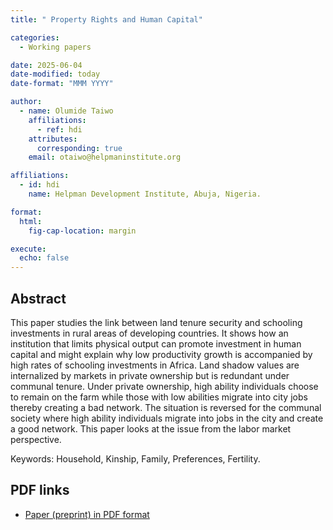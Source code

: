 ```yaml
---
title: " Property Rights and Human Capital"

categories: 
  - Working papers

date: 2025-06-04
date-modified: today
date-format: "MMM YYYY"

author:
  - name: Olumide Taiwo
    affiliations:
      - ref: hdi
    attributes:
      corresponding: true
    email: otaiwo@helpmaninstitute.org

affiliations:
  - id: hdi
    name: Helpman Development Institute, Abuja, Nigeria.

format: 
  html: 
    fig-cap-location: margin

execute:
  echo: false
---
```


## Abstract

This paper studies the link between land tenure security and schooling investments in rural areas of developing countries. It shows how an institution that limits physical output can promote investment in human capital and might explain why low productivity growth is accompanied by high rates of schooling investments in Africa. Land shadow values are internalized by markets in private ownership but is redundant under communal tenure. Under private ownership, high ability individuals choose to remain on the farm while those with low abilities migrate into city jobs thereby creating a bad network. The situation is reversed for the communal society where high ability individuals migrate into jobs in the city and create a good network. This paper looks at the issue from the labor market perspective.

Keywords: Household, Kinship, Family, Preferences, Fertility.

## PDF links

-   [Paper (preprint) in PDF format](property-human-capital.pdf)
